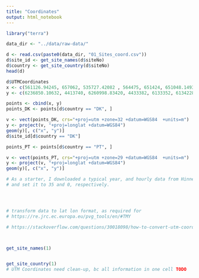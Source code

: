 ```yaml
---
title: "Coordinates"
output: html_notebook
---
```



```r

library("terra")

data_dir <- "../data/raw-data/"

d <- read.csv(paste0(data_dir, "01_Sites_coord.csv"))
d$site_id <- get_site_names(d$siteNo)
d$country <- get_site_country(d$siteNo)
head(d)

d$UTMCoordinates
x <- c(561126.94245, 657062, 535727.42082 , 564475, 651424, 651048.14937, 643969.20813)
y <- c(6236850.10632, 4413740, 6260998.83420, 4433382, 6133352, 6134228.08031, 6147853.09089)

points <- cbind(x, y)
points_DK <- points[d$country == "DK", ]

v <- vect(points_DK, crs="+proj=utm +zone=32 +datum=WGS84  +units=m")
y <- project(v, "+proj=longlat +datum=WGS84")
geom(y)[, c("x", "y")]
d$site_id[d$country == "DK"]

points_PT <- points[d$country == "PT", ]

v <- vect(points_PT, crs="+proj=utm +zone=29 +datum=WGS84  +units=m")
y <- project(v, "+proj=longlat +datum=WGS84")
geom(y)[, c("x", "y")]

# As a starter, I downloaded a typical year, and hourly data from Hinnerup, DK. I had to choose a slope and azimuth, 
# and set it to 35 and 0, respectively. 




# transform data to lat lon format, as required for 
# https://re.jrc.ec.europa.eu/pvg_tools/en/#TMY

# https://stackoverflow.com/questions/30018098/how-to-convert-utm-coordinates-to-lat-and-long-in-r 



get_site_names(1)


get_site_country(1)
# UTM Coordinates need clean-up, bc all information in one cell TODO
```


